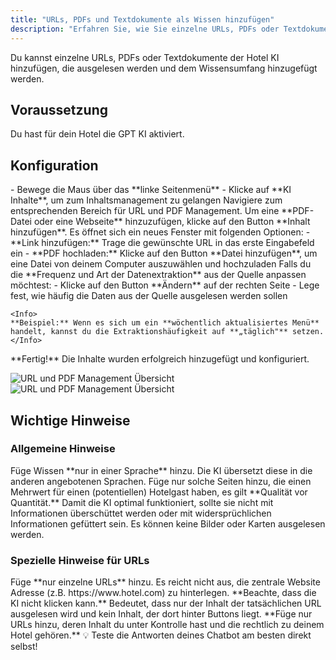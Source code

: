 ```yaml
---
title: "URLs, PDFs und Textdokumente als Wissen hinzufügen"
description: "Erfahren Sie, wie Sie einzelne URLs, PDFs oder Textdokumente der Hotel KI hinzufügen können, die ausgelesen werden und dem Wissensumfang hinzugefügt werden."
---
```


Du kannst einzelne URLs, PDFs oder Textdokumente der Hotel KI hinzufügen, die ausgelesen werden und dem Wissensumfang hinzugefügt werden.

## Voraussetzung

<Warning>
Du hast für dein Hotel die GPT KI aktiviert.
</Warning>

## Konfiguration

<Steps>
  <Step title="KI-Inhalte aufrufen">
    - Bewege die Maus über das **linke Seitenmenü**
    - Klicke auf **KI Inhalte**, um zum Inhaltsmanagement zu gelangen
  </Step>
  
  <Step title="URL und PDF Management aufrufen">
    Navigiere zum entsprechenden Bereich für URL und PDF Management.
  </Step>
  
  <Step title="Neue Inhalte hinzufügen">
    Um eine **PDF-Datei oder eine Webseite** hinzuzufügen, klicke auf den Button **Inhalt hinzufügen**.
  </Step>
  
  <Step title="Link oder Datei einfügen">
    Es öffnet sich ein neues Fenster mit folgenden Optionen:
    - **Link hinzufügen:** Trage die gewünschte URL in das erste Eingabefeld ein
    - **PDF hochladen:** Klicke auf den Button **Datei hinzufügen**, um eine Datei von deinem Computer auszuwählen und hochzuladen
  </Step>
  
  <Step title="Extraktionshäufigkeit anpassen (optional)">
    Falls du die **Frequenz und Art der Datenextraktion** aus der Quelle anpassen möchtest:
    - Klicke auf den Button **Ändern** auf der rechten Seite
    - Lege fest, wie häufig die Daten aus der Quelle ausgelesen werden sollen
    
    <Info>
    **Beispiel:** Wenn es sich um ein **wöchentlich aktualisiertes Menü** handelt, kannst du die Extraktionshäufigkeit auf **„täglich"** setzen.
    </Info>
  </Step>
</Steps>

<Check>
**Fertig!** Die Inhalte wurden erfolgreich hinzugefügt und konfiguriert.
</Check>

<img 
  className="block dark:hidden" 
  src="/images/url-pdf-management.png" 
  alt="URL und PDF Management Übersicht" 
/>
<img 
  className="hidden dark:block" 
  src="/images/url-pdf-management-dark.png" 
  alt="URL und PDF Management Übersicht" 
/>

## Wichtige Hinweise

### Allgemeine Hinweise

<Note>
Füge Wissen **nur in einer Sprache** hinzu. Die KI übersetzt diese in die anderen angebotenen Sprachen.
</Note>

<Warning>
Füge nur solche Seiten hinzu, die einen Mehrwert für einen (potentiellen) Hotelgast haben, es gilt **Qualität vor Quantität.** Damit die KI optimal funktioniert, sollte sie nicht mit Informationen überschüttet werden oder mit widersprüchlichen Informationen gefüttert sein.
</Warning>

<Info>
Es können keine Bilder oder Karten ausgelesen werden.
</Info>

### Spezielle Hinweise für URLs

<CardGroup cols={1}>
  <Card title="Einzelne URLs hinzufügen" icon="link">
    Füge **nur einzelne URLs** hinzu. Es reicht nicht aus, die zentrale Website Adresse (z.B. https://www.hotel.com) zu hinterlegen.
  </Card>
  
  <Card title="KI-Limitationen beachten" icon="robot">
    **Beachte, dass die KI nicht klicken kann.** Bedeutet, dass nur der Inhalt der tatsächlichen URL ausgelesen wird und kein Inhalt, der dort hinter Buttons liegt.
  </Card>
  
  <Card title="Rechtliche Aspekte" icon="shield-check">
    **Füge nur URLs hinzu, deren Inhalt du unter Kontrolle hast und die rechtlich zu deinem Hotel gehören.**
  </Card>
</CardGroup>

<Tip>
💡 Teste die Antworten deines Chatbot am besten direkt selbst!
</Tip> 